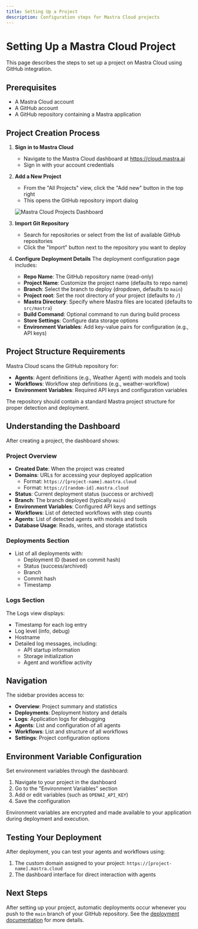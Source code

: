 ```yaml
---
title: Setting Up a Project
description: Configuration steps for Mastra Cloud projects
---
```


# Setting Up a Mastra Cloud Project

This page describes the steps to set up a project on Mastra Cloud using GitHub integration.

## Prerequisites

- A Mastra Cloud account
- A GitHub account
- A GitHub repository containing a Mastra application

## Project Creation Process

1. **Sign in to Mastra Cloud**
   - Navigate to the Mastra Cloud dashboard at https://cloud.mastra.ai
   - Sign in with your account credentials

2. **Add a New Project**
   - From the "All Projects" view, click the "Add new" button in the top right
   - This opens the GitHub repository import dialog

   ![Mastra Cloud Projects Dashboard](/image/cloud-agents.png)

3. **Import Git Repository**
   - Search for repositories or select from the list of available GitHub repositories
   - Click the "Import" button next to the repository you want to deploy

4. **Configure Deployment Details**
   The deployment configuration page includes:
   - **Repo Name**: The GitHub repository name (read-only)
   - **Project Name**: Customize the project name (defaults to repo name)
   - **Branch**: Select the branch to deploy (dropdown, defaults to `main`)
   - **Project root**: Set the root directory of your project (defaults to `/`)
   - **Mastra Directory**: Specify where Mastra files are located (defaults to `src/mastra`)
   - **Build Command**: Optional command to run during build process
   - **Store Settings**: Configure data storage options
   - **Environment Variables**: Add key-value pairs for configuration (e.g., API keys)

## Project Structure Requirements

Mastra Cloud scans the GitHub repository for:

- **Agents**: Agent definitions (e.g., Weather Agent) with models and tools
- **Workflows**: Workflow step definitions (e.g., weather-workflow)
- **Environment Variables**: Required API keys and configuration variables

The repository should contain a standard Mastra project structure for proper detection and deployment.

## Understanding the Dashboard

After creating a project, the dashboard shows:

### Project Overview

- **Created Date**: When the project was created
- **Domains**: URLs for accessing your deployed application
  - Format: `https://[project-name].mastra.cloud`
  - Format: `https://[random-id].mastra.cloud`
- **Status**: Current deployment status (success or archived)
- **Branch**: The branch deployed (typically `main`)
- **Environment Variables**: Configured API keys and settings
- **Workflows**: List of detected workflows with step counts
- **Agents**: List of detected agents with models and tools
- **Database Usage**: Reads, writes, and storage statistics

### Deployments Section

- List of all deployments with:
  - Deployment ID (based on commit hash)
  - Status (success/archived)
  - Branch
  - Commit hash
  - Timestamp

### Logs Section

The Logs view displays:

- Timestamp for each log entry
- Log level (info, debug)
- Hostname
- Detailed log messages, including:
  - API startup information
  - Storage initialization
  - Agent and workflow activity

## Navigation

The sidebar provides access to:

- **Overview**: Project summary and statistics
- **Deployments**: Deployment history and details
- **Logs**: Application logs for debugging
- **Agents**: List and configuration of all agents
- **Workflows**: List and structure of all workflows
- **Settings**: Project configuration options

## Environment Variable Configuration

Set environment variables through the dashboard:

1. Navigate to your project in the dashboard
2. Go to the "Environment Variables" section
3. Add or edit variables (such as `OPENAI_API_KEY`)
4. Save the configuration

Environment variables are encrypted and made available to your application during deployment and execution.

## Testing Your Deployment

After deployment, you can test your agents and workflows using:

1. The custom domain assigned to your project: `https://[project-name].mastra.cloud`
2. The dashboard interface for direct interaction with agents

## Next Steps

After setting up your project, automatic deployments occur whenever you push to the `main` branch of your GitHub repository. See the [deployment documentation](./deploying.mdx) for more details.